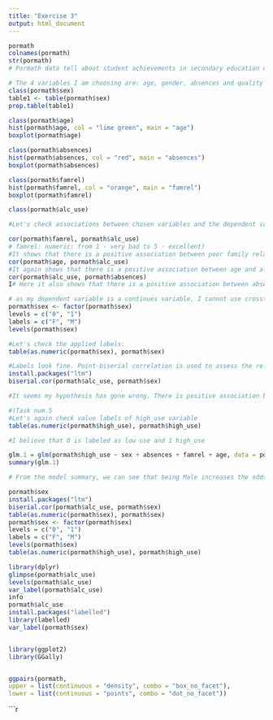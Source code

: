 ```yaml
---
title: "Exercise 3"
output: html_document
---
```


```r
pormath
colnames(pormath)
str(pormath)
# Pormath data tell about student achievements in secondary education of two Portuguese schools. It consists of 370 observations and 51 variables.

# The 4 variables I am choosing are: age, gender, absences and quality of family relationship. My hypothesis is that alcohol consumption has positive relationship with age, being Male, having more school absences and poor family relationship.
class(pormath$sex)
table1 <- table(pormath$sex)
prop.table(table1)

class(pormath$age)
hist(pormath$age, col = "lime green", main = "age")
boxplot(pormath$age)

class(pormath$absences)
hist(pormath$absences, col = "red", main = "absences")
boxplot(pormath$absences)

class(pormath$famrel)
hist(pormath$famrel, col = "orange", main = "famrel")
boxplot(pormath$famrel)

class(pormath$alc_use)

#Let's check associations between chosen variables and the dependent variable. As my dependent variable is numeric and I cannot use cross-tabs I will use Pearson's correlation.

cor(pormath$famrel, pormath$alc_use)
# famrel: numeric: from 1 - very bad to 5 - excellent)
#It shows that there is a positive association between poor family relationship and alcohol consumption. My hypothesis was right.
cor(pormath$age, pormath$alc_use)
#It again shows that there is a positive association between age and alcohol consumption. My hypothesis was right.
cor(pormath$alc_use, pormath$absences)
I# Here it also shows that there is a positive association between absences and alcohol consumption. My hypothesis was right.

# as my dependent variable is a continues variable, I cannot use crosstabs. We can see in the below command that sex variable is categorical with labels "F" and "M". I want to change those labels with numbers F=0 and M=1.
pormath$sex <- factor(pormath$sex)
levels = c("0", "1")
labels = c("F", "M")
levels(pormath$sex)

#Let's check the applied labels:
table(as.numeric(pormath$sex), pormath$sex)

#Labels look fine. Point-biserial correlation is used to assess the relationship between continues variable and categorical variable
install.packages("ltm")
biserial.cor(pormath$alc_use, pormath$sex)

#It seems my hypothesis has gone wrong. There is positive association between being Female and alcohol consumption. 

#)Task num.5
#Let's again check value labels of high_use variable
table(as.numeric(pormath$high_use), pormath$high_use)

#I believe that 0 is labeled as low use and 1 high_use

glm.1 = glm(pormath$high_use ~ sex + absences + famrel + age, data = pormath, family = "binomial")
summary(glm.1)

# From the model summary, we can see that being Male increases the odds of alcohol high consumption and it is statistically significant. Same goes to the absences, having more absences increases the odds of high alcohol consumption and is again statistically significant. Age is not statistically significant predictor of alcohol high consumption. Again poor family relationship increases the odds of alcohol consumption and is not statistically significant.

pormath$sex
install.packages("ltm")
biserial.cor(pormath$alc_use, pormath$sex)
table(as.numeric(pormath$sex), pormath$sex)
pormath$sex <- factor(pormath$sex)
levels = c("0", "1")
labels = c("F", "M")
levels(pormath$sex)
table(as.numeric(pormath$high_use), pormath$high_use)

library(dplyr)
glimpse(pormath$alc_use)
levels(pormath$alc_use)
var_label(pormath$alc_use)
info
pormath$alc_use
install.packages("labelled")
library(labelled)
var_label(pormath$sex)


library(ggplot2)
library(GGally)


ggpairs(pormath,
upper = list(continuous = "density", combo = "box_no_facet"),
lower = list(continuous = "points", combo = "dot_no_facet"))
```


```r
